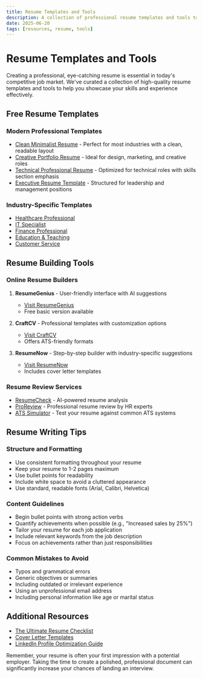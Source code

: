 ```yaml
---
title: Resume Templates and Tools
description: A collection of professional resume templates and tools to help you create a standout application
date: 2025-06-20
tags: [resources, resume, tools]
---
```


# Resume Templates and Tools

Creating a professional, eye-catching resume is essential in today's competitive job market. We've curated a collection of high-quality resume templates and tools to help you showcase your skills and experience effectively.

## Free Resume Templates

### Modern Professional Templates

- [Clean Minimalist Resume](https://example.com/templates/minimalist) - Perfect for most industries with a clean, readable layout
- [Creative Portfolio Resume](https://example.com/templates/creative) - Ideal for design, marketing, and creative roles
- [Technical Professional Resume](https://example.com/templates/technical) - Optimized for technical roles with skills section emphasis
- [Executive Resume Template](https://example.com/templates/executive) - Structured for leadership and management positions

### Industry-Specific Templates

- [Healthcare Professional](https://example.com/templates/healthcare)
- [IT Specialist](https://example.com/templates/it)
- [Finance Professional](https://example.com/templates/finance)
- [Education & Teaching](https://example.com/templates/education)
- [Customer Service](https://example.com/templates/customer-service)

## Resume Building Tools

### Online Resume Builders

1. **ResumeGenius** - User-friendly interface with AI suggestions
   - [Visit ResumeGenius](https://example.com/tools/resumegenius)
   - Free basic version available

2. **CraftCV** - Professional templates with customization options
   - [Visit CraftCV](https://example.com/tools/craftcv)
   - Offers ATS-friendly formats

3. **ResumeNow** - Step-by-step builder with industry-specific suggestions
   - [Visit ResumeNow](https://example.com/tools/resumenow)
   - Includes cover letter templates

### Resume Review Services

- [ResumeCheck](https://example.com/services/resumecheck) - AI-powered resume analysis
- [ProReview](https://example.com/services/proreview) - Professional resume review by HR experts
- [ATS Simulator](https://example.com/tools/ats-simulator) - Test your resume against common ATS systems

## Resume Writing Tips

### Structure and Formatting

- Use consistent formatting throughout your resume
- Keep your resume to 1-2 pages maximum
- Use bullet points for readability
- Include white space to avoid a cluttered appearance
- Use standard, readable fonts (Arial, Calibri, Helvetica)

### Content Guidelines

- Begin bullet points with strong action verbs
- Quantify achievements when possible (e.g., "Increased sales by 25%")
- Tailor your resume for each job application
- Include relevant keywords from the job description
- Focus on achievements rather than just responsibilities

### Common Mistakes to Avoid

- Typos and grammatical errors
- Generic objectives or summaries
- Including outdated or irrelevant experience
- Using an unprofessional email address
- Including personal information like age or marital status

## Additional Resources

- [The Ultimate Resume Checklist](/knowledge-base/resources/resume-checklist)
- [Cover Letter Templates](/knowledge-base/resources/cover-letters)
- [LinkedIn Profile Optimization Guide](/knowledge-base/resources/linkedin-optimization)

Remember, your resume is often your first impression with a potential employer. Taking the time to create a polished, professional document can significantly increase your chances of landing an interview.
